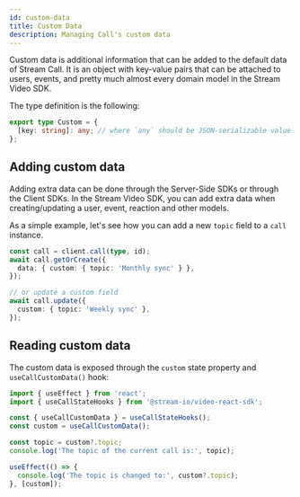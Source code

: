 ```yaml
---
id: custom-data
title: Custom Data
description: Managing Call's custom data
---
```


Custom data is additional information that can be added to the default data of Stream Call.
It is an object with key-value pairs that can be attached to users, events, and pretty much almost every domain model in the Stream Video SDK.

The type definition is the following:

```typescript
export type Custom = {
  [key: string]: any; // where `any` should be JSON-serializable value
};
```

## Adding custom data

Adding extra data can be done through the Server-Side SDKs or through the Client SDKs.
In the Stream Video SDK, you can add extra data when creating/updating a user, event, reaction and other models.

As a simple example, let's see how you can add a new `topic` field to a `call` instance.

```typescript
const call = client.call(type, id);
await call.getOrCreate({
  data: { custom: { topic: 'Monthly sync' } },
});

// or update a custom field
await call.update({
  custom: { topic: 'Weekly sync' },
});
```

## Reading custom data

The custom data is exposed through the `custom` state property and `useCallCustomData()` hook:

```typescript
import { useEffect } from 'react';
import { useCallStateHooks } from '@stream-io/video-react-sdk';

const { useCallCustomData } = useCallStateHooks();
const custom = useCallCustomData();

const topic = custom?.topic;
console.log('The topic of the current call is:', topic);

useEffect(() => {
  console.log('The topic is changed to:', custom?.topic);
}, [custom]);
```
